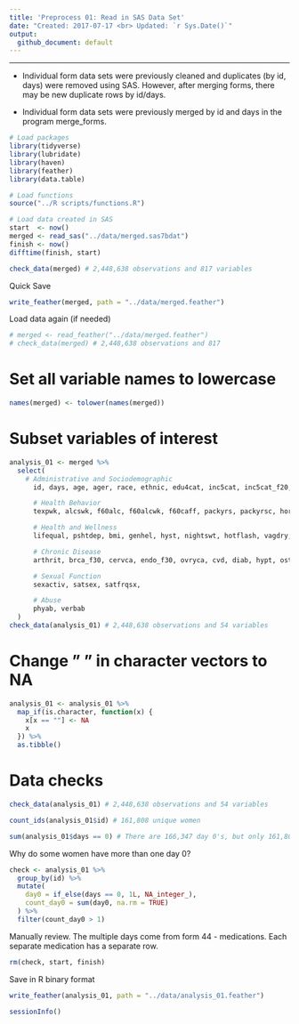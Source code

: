 ```yaml
---
title: 'Preprocess 01: Read in SAS Data Set'
date: "Created: 2017-07-17 <br> Updated: `r Sys.Date()`"
output:
  github_document: default
---
```


---

* Individual form data sets were previously cleaned and duplicates (by id, days) were removed using SAS. However, after merging forms, there may be new duplicate rows by id/days.

* Individual form data sets were previously merged by id and days in the program merge_forms.

```r
# Load packages
library(tidyverse)
library(lubridate)
library(haven)
library(feather)
library(data.table)

# Load functions
source("../R scripts/functions.R")
```

```r
# Load data created in SAS
start  <- now()
merged <- read_sas("../data/merged.sas7bdat")
finish <- now()
difftime(finish, start)
```

```r
check_data(merged) # 2,448,638 observations and 817 variables
```

Quick Save

```r
write_feather(merged, path = "../data/merged.feather")
```

Load data again (if needed)

```r
# merged <- read_feather("../data/merged.feather")
# check_data(merged) # 2,448,638 observations and 817
```

# Set all variable names to lowercase

```r
names(merged) <- tolower(names(merged))
```

# Subset variables of interest

```r
analysis_01 <- merged %>% 
  select(
    # Administrative and Sociodemographic
	  id, days, age, ager, race, ethnic, edu4cat, inc5cat, inc5cat_f20, marital, married, sex, ctos, parity,

	  # Health Behavior
	  texpwk, alcswk, f60alc, f60alcwk, f60caff, packyrs, packyrsc, horm, hormnw, tccode, livalor, livaln,

	  # Health and Wellness
	  lifequal, pshtdep, bmi, genhel, hyst, nightswt, hotflash, vagdry, incont, atrophy,

	  # Chronic Disease
	  arthrit, brca_f30, cervca, endo_f30, ovryca, cvd, diab, hypt, osteopor, pad, canc_f30, hip55, diabtrt,

	  # Sexual Function
	  sexactiv, satsex, satfrqsx,

	  # Abuse
	  phyab, verbab
  )
check_data(analysis_01) # 2,448,638 observations and 54 variables
```


# Change " " in character vectors to NA

```r
analysis_01 <- analysis_01 %>% 
  map_if(is.character, function(x) {
    x[x == ""] <- NA
    x
  }) %>% 
  as.tibble()
```

# Data checks

```r
check_data(analysis_01) # 2,448,638 observations and 54 variables
```

```r
count_ids(analysis_01$id) # 161,808 unique women
```

```r
sum(analysis_01$days == 0) # There are 166,347 day 0's, but only 161,808 women.
```

Why do some women have more than one day 0?

```r
check <- analysis_01 %>%
  group_by(id) %>%
  mutate(
    day0 = if_else(days == 0, 1L, NA_integer_),
    count_day0 = sum(day0, na.rm = TRUE)
  ) %>%
  filter(count_day0 > 1)
```

Manually review. The multiple days come from form 44 - medications. Each separate medication has a separate row.

```r
rm(check, start, finish)
```

Save in R binary format

```r
write_feather(analysis_01, path = "../data/analysis_01.feather")
```

```r
sessionInfo()
```
